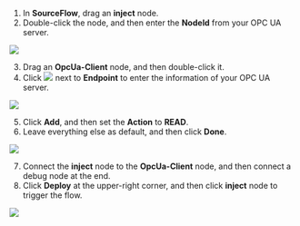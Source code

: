 1. In **SourceFlow**, drag an **inject** node.
2. Double-click the node, and then enter the **NodeId** from your OPC UA server.

<img width={300} src="http://communityimage2.oss-cn-hangzhou.aliyuncs.com/83.png" />

3. Drag an **OpcUa-Client** node, and then double-click it.
4. Click <img src="http://communityimage2.oss-cn-hangzhou.aliyuncs.com/84.png" /> next to **Endpoint** to enter the information of your OPC UA server.

<img width={300} src="http://communityimage2.oss-cn-hangzhou.aliyuncs.com/85.png" />

5. Click **Add**, and then set the **Action** to **READ**.
6. Leave everything else as default, and then click **Done**.

<img width={300} src="http://communityimage2.oss-cn-hangzhou.aliyuncs.com/86.png" />

7. Connect the **inject** node to the **OpcUa-Client** node, and then connect a debug node at the end.
8. Click **Deploy** at the upper-right corner, and then click **inject** node to trigger the flow.

<img width={600} src="http://communityimage2.oss-cn-hangzhou.aliyuncs.com/87.png" />

